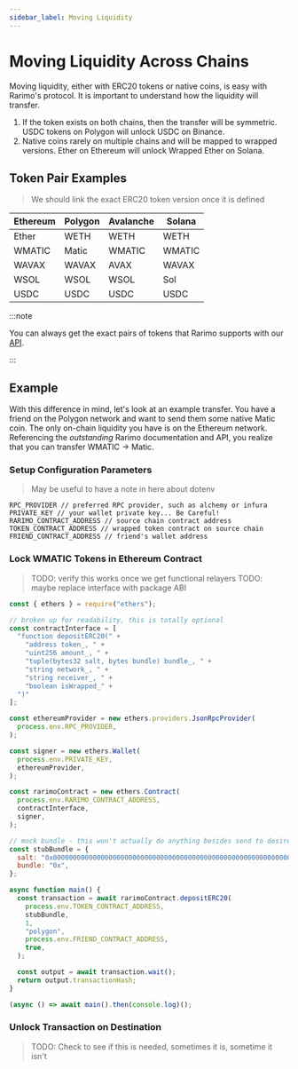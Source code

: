 ```yaml
---
sidebar_label: Moving Liquidity
---
```


# Moving Liquidity Across Chains

Moving liquidity, either with ERC20 tokens or native coins, is easy with Rarimo's protocol.
It is important to understand how the liquidity will transfer.

1. If the token exists on both chains, then the transfer will be symmetric. USDC tokens on Polygon will unlock USDC on Binance.
1. Native coins rarely on multiple chains and will be mapped to wrapped versions. Ether on Ethereum will unlock Wrapped Ether on Solana.

## Token Pair Examples

> We should link the exact ERC20 token version once it is defined

| Ethereum | Polygon | Avalanche | Solana |
| --- | --- | --- | --- |
| Ether | WETH | WETH | WETH |
| WMATIC | Matic | WMATIC | WMATIC |
| WAVAX | WAVAX | AVAX | WAVAX |
| WSOL | WSOL | WSOL | Sol |
| USDC | USDC | USDC | USDC |

:::note

You can always get the exact pairs of tokens that Rarimo supports with our [API](api/reference/get-token-list.api.mdx).

:::

## Example

With this difference in mind, let's look at an example transfer.
You have a friend on the Polygon network and want to send them some native Matic coin.
The only on-chain liquidity you have is on the Ethereum network.
Referencing the *outstanding* Rarimo documentation and API, you realize that you can transfer WMATIC -> Matic.

### Setup Configuration Parameters

> May be useful to have a note in here about dotenv

```
RPC_PROVIDER // preferred RPC provider, such as alchemy or infura
PRIVATE_KEY // your wallet private key... Be Careful!
RARIMO_CONTRACT_ADDRESS // source chain contract address
TOKEN_CONTRACT_ADDRESS // wrapped token contract on source chain
FRIEND_CONTRACT_ADDRESS // friend's wallet address
```

### Lock WMATIC Tokens in Ethereum Contract

> TODO: verify this works once we get functional relayers
> TODO: maybe replace interface with package ABI

```javascript
const { ethers } = require("ethers");

// broken up for readability, this is totally optional
const contractInterface = [
  "function depositERC20(" +
    "address token_, " +
    "uint256 amount_, " +
    "tuple(bytes32 salt, bytes bundle) bundle_, " +
    "string network_, " +
    "string receiver_, " +
    "boolean isWrapped_" +
  ")"
];

const ethereumProvider = new ethers.providers.JsonRpcProvider(
  process.env.RPC_PROVIDER,
);

const signer = new ethers.Wallet(
  process.env.PRIVATE_KEY,
  ethereumProvider,
);

const rarimoContract = new ethers.Contract(
  process.env.RARIMO_CONTRACT_ADDRESS,
  contractInterface,
  signer,
);

// mock bundle - this won't actually do anything besides send to desired friend address
const stubBundle = {
  salt: "0x0000000000000000000000000000000000000000000000000000000000000001",
  bundle: "0x",
};

async function main() {
  const transaction = await rarimoContract.depositERC20(
    process.env.TOKEN_CONTRACT_ADDRESS,
    stubBundle,
    1,
    "polygon",
    process.env.FRIEND_CONTRACT_ADDRESS,
    true,
  );

  const output = await transaction.wait();
  return output.transactionHash;
}

(async () => await main().then(console.log)();
```

### Unlock Transaction on Destination

> TODO: Check to see if this is needed, sometimes it is, sometime it isn't
